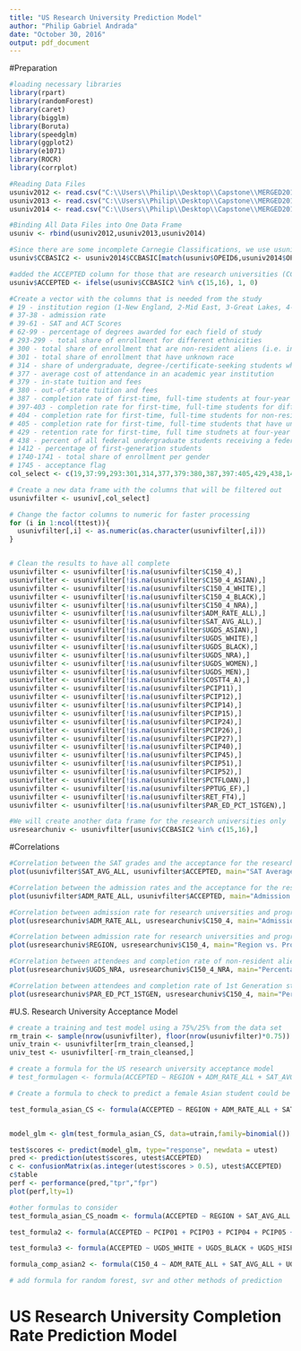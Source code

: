 ---
title: "US Research University Prediction Model"
author: "Philip Gabriel Andrada"
date: "October 30, 2016"
output: pdf_document
---

#Preparation

```{r}
#loading necessary libraries
library(rpart)
library(randomForest)
library(caret)
library(bigglm)
library(Boruta)
library(speedglm)
library(ggplot2)
library(e1071)
library(ROCR)
library(corrplot)

#Reading Data Files
usuniv2012 <- read.csv("C:\\Users\\Philip\\Desktop\\Capstone\\MERGED2012_13_PP.csv")
usuniv2013 <- read.csv("C:\\Users\\Philip\\Desktop\\Capstone\\MERGED2013_14_PP.csv")
usuniv2014 <- read.csv("C:\\Users\\Philip\\Desktop\\Capstone\\MERGED2014_15_PP.csv")

#Binding All Data Files into One Data Frame
usuniv <- rbind(usuniv2012,usuniv2013,usuniv2014)

#Since there are some incomplete Carnegie Classifications, we use usuniv2014 as basis for the classification for the rest
usuniv$CCBASIC2 <- usuniv2014$CCBASIC[match(usuniv$OPEID6,usuniv2014$OPEID6)]

#added the ACCEPTED column for those that are research universities (CCBASIC2 is equal to 15 or 16), as our focus will be on these
usuniv$ACCEPTED <- ifelse(usuniv$CCBASIC2 %in% c(15,16), 1, 0)

#Create a vector with the columns that is needed from the study
# 19 - institution region (1-New England, 2-Mid East, 3-Great Lakes, 4-Plains, 5-Southeast, 6-Southwest, 7-Rocky Mountains, 8-Far West, 9-Outlying Areas)
# 37-38 - admission rate
# 39-61 - SAT and ACT Scores
# 62-99 - percentage of degrees awarded for each field of study
# 293-299 - total share of enrollment for different ethnicities
# 300 - total share of enrollment that are non-resident aliens (i.e. international students)
# 301 - total share of enrollment that have unknown race
# 314 - share of undergraduate, degree-/certificate-seeking students who are part-time
# 377 - average cost of attendance in an academic year institution
# 379 - in-state tuition and fees
# 380 - out-of-state tuition and fees
# 387 - completion rate of first-time, full-time students at four-year institutions with 150% of expected time to completion)
# 397-403 - completion rate for first-time, full-time students for different ethnicities
# 404 - completion rate for first-time, full-time students for non-resident aliens
# 405 - completion rate for first-time, full-time students that have unknown race
# 429 - retention rate for first-time, full time studnets at four-year institutions
# 438 - percent of all federal undergraduate students receiving a federal student loan
# 1412 - percentage of first-generation students
# 1740-1741 - total share of enrollment per gender
# 1745 - acceptance flag
col_select <- c(19,37:99,293:301,314,377,379:380,387,397:405,429,438,1412,1740:1741, 1745)

# Create a new data frame with the columns that will be filtered out
usunivfilter <- usuniv[,col_select]

# Change the factor columns to numeric for faster processing
for (i in 1:ncol(ttest)){
  usunivfilter[,i] <- as.numeric(as.character(usunivfilter[,i]))
}


# Clean the results to have all complete 
usunivfilter <- usunivfilter[!is.na(usunivfilter$C150_4),]
usunivfilter <- usunivfilter[!is.na(usunivfilter$C150_4_ASIAN),]
usunivfilter <- usunivfilter[!is.na(usunivfilter$C150_4_WHITE),]
usunivfilter <- usunivfilter[!is.na(usunivfilter$C150_4_BLACK),]
usunivfilter <- usunivfilter[!is.na(usunivfilter$C150_4_NRA),]
usunivfilter <- usunivfilter[!is.na(usunivfilter$ADM_RATE_ALL),]
usunivfilter <- usunivfilter[!is.na(usunivfilter$SAT_AVG_ALL),]
usunivfilter <- usunivfilter[!is.na(usunivfilter$UGDS_ASIAN),]
usunivfilter <- usunivfilter[!is.na(usunivfilter$UGDS_WHITE),]
usunivfilter <- usunivfilter[!is.na(usunivfilter$UGDS_BLACK),]
usunivfilter <- usunivfilter[!is.na(usunivfilter$UGDS_NRA),]
usunivfilter <- usunivfilter[!is.na(usunivfilter$UGDS_WOMEN),]
usunivfilter <- usunivfilter[!is.na(usunivfilter$UGDS_MEN),]
usunivfilter <- usunivfilter[!is.na(usunivfilter$COSTT4_A),]
usunivfilter <- usunivfilter[!is.na(usunivfilter$PCIP11),]
usunivfilter <- usunivfilter[!is.na(usunivfilter$PCIP12),]
usunivfilter <- usunivfilter[!is.na(usunivfilter$PCIP14),]
usunivfilter <- usunivfilter[!is.na(usunivfilter$PCIP15),]
usunivfilter <- usunivfilter[!is.na(usunivfilter$PCIP24),]
usunivfilter <- usunivfilter[!is.na(usunivfilter$PCIP26),]
usunivfilter <- usunivfilter[!is.na(usunivfilter$PCIP27),]
usunivfilter <- usunivfilter[!is.na(usunivfilter$PCIP40),]
usunivfilter <- usunivfilter[!is.na(usunivfilter$PCIP45),]
usunivfilter <- usunivfilter[!is.na(usunivfilter$PCIP51),]
usunivfilter <- usunivfilter[!is.na(usunivfilter$PCIP52),]
usunivfilter <- usunivfilter[!is.na(usunivfilter$PCTFLOAN),]
usunivfilter <- usunivfilter[!is.na(usunivfilter$PPTUG_EF),]
usunivfilter <- usunivfilter[!is.na(usunivfilter$RET_FT4),]
usunivfilter <- usunivfilter[!is.na(usunivfilter$PAR_ED_PCT_1STGEN),]

#We will create another data frame for the research universities only
usresearchuniv <- usunivfilter[usuniv$CCBASIC2 %in% c(15,16),]

```

#Correlations

```{r}
#Correlation between the SAT grades and the acceptance for the research universities
plot(usunivfilter$SAT_AVG_ALL, usunivfilter$ACCEPTED, main="SAT Average Grades vs. Acceptance to Research Universities", xlab="SAT Average Grades", ylab="Accepted (1 or 0)")

#Correlation between the admission rates and the acceptance for the research universities
plot(usunivfilter$ADM_RATE_ALL, usunivfilter$ACCEPTED, main="Admission Rates vs. Acceptance to Research Universities", xlab="Admission Rates (%)", ylab="Accepted (1 or 0)")

#Correlation between admission rate for research universities and program completion rate
plot(usresearchuniv$ADM_RATE_ALL, usresearchuniv$C150_4, main="Admission Rate vs. Program Completion Rate for Research Universities", xlab="Admission Rate (%)", ylab="Completion Rate (%)")

#Correlation between admission rate for research universities and program completion rate
plot(usresearchuniv$REGION, usresearchuniv$C150_4, main="Region vs. Program Completion Rate for Research Universities", xlab="Region Number", ylab="COmpletion Rate (%)")

#Correlation between attendees and completion rate of non-resident aliens (International Students)
plot(usresearchuniv$UGDS_NRA, usresearchuniv$C150_4_NRA, main="Percentage of Attendees vs. Completion Rates of International Students in Research Universities", xlab="Population Share of International Students (%)", ylab="Completion Rate of International Students (%)")

#Correlation between attendees and completion rate of 1st Generation students in Research Universities
plot(usresearchuniv$PAR_ED_PCT_1STGEN, usresearchuniv$C150_4, main="Percentage of Attendees vs. Completion Rates of 1st Generation Students in Research Universities", xlab="1st Year Generation Students (%)", ylab="Completion Rate (%)")

```

#U.S. Research University Acceptance Model
```{r}
# create a training and test model using a 75%/25% from the data set 
rm_train <- sample(nrow(usunivfilter), floor(nrow(usunivfilter)*0.75))
univ_train <- usunivfilter[rm_train_cleansed,]
univ_test <- usunivfilter[-rm_train_cleansed,]

# create a formula for the US research university acceptance model
# test_formulagen <- formula(ACCEPTED ~ REGION + ADM_RATE_ALL + SAT_AVG_ALL + PCIP11 + PCIP12 + PCIP14 + PCIP15 + PCIP26 + PCIP27 + PCIP40 + PCIP41 + UGDS_ASIAN + UGDS_AIAN + UGDS_NHPI + UGDS_2MOR + UGDS_NRA + UGDS_UNKN + COSTT4_A + PCTFLOAN +  UGDS_WOMEN)

# Create a formula to check to predict a female Asian student could be accepted in a US research university for

test_formula_asian_CS <- formula(ACCEPTED ~ REGION + ADM_RATE_ALL + SAT_AVG_ALL + PCIP11 + UGDS_ASIAN + COSTT4_A + PCTFLOAN +  UGDS_WOMEN)


model_glm <- glm(test_formula_asian_CS, data=utrain,family=binomial())

test$scores <- predict(model_glm, type="response", newdata = utest)
pred <- prediction(utest$scores, utest$ACCEPTED)
c <- confusionMatrix(as.integer(utest$scores > 0.5), utest$ACCEPTED)
c$table
perf <- performance(pred,"tpr","fpr")
plot(perf,lty=1)

#other formulas to consider
test_formula_asian_CS_noadm <- formula(ACCEPTED ~ REGION + SAT_AVG_ALL + PCIP11 + UGDS_ASIAN + COSTT4_A + PCTFLOAN +  UGDS_WOMEN)

test_formula2 <- formula(ACCEPTED ~ PCIP01 + PCIP03 + PCIP04 + PCIP05 + PCIP09 + PCIP10 + PCIP11 + PCIP12 + PCIP13 + PCIP14 + PCIP15 + PCIP16 + PCIP19 + PCIP22 + PCIP23 + PCIP24 + PCIP25 + PCIP26 + PCIP27 + PCIP29 + PCIP30 + PCIP31 + PCIP38 + PCIP39 + PCIP40 + PCIP41 + PCIP42 + PCIP43 + PCIP44 + PCIP45 + PCIP46 + PCIP47 + PCIP48 + PCIP49 + PCIP50 + PCIP51 + PCIP52 + PCIP54)

test_formula3 <- formula(ACCEPTED ~ UGDS_WHITE + UGDS_BLACK + UGDS_HISP + UGDS_ASIAN + UGDS_AIAN + UGDS_NHPI + UGDS_2MOR + UGDS_NRA + UGDS_UNKN)

formula_comp_asian2 <- formula(C150_4 ~ ADM_RATE_ALL + SAT_AVG_ALL + UGDS_ASIAN + PPTUG_EF + RET_FT4 + PAR_ED_PCT_1STGEN + UGDS_MEN )

# add formula for random forest, svr and other methods of prediction

```

# US Research University Completion Rate Prediction Model

```{r}

```